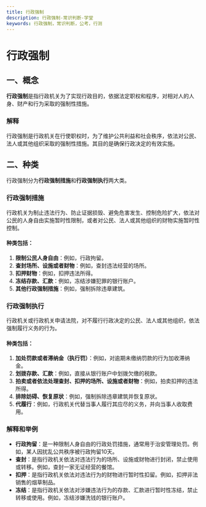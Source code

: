 ```yaml
---
title: 行政强制
description: 行政强制-常识判断-学堂
keywords: 行政强制，常识判断，公考，行测
---
```


# 行政强制

## 一、概念
**行政强制**是指行政机关为了实现行政目的，依据法定职权和程序，对相对人的人身、财产和行为采取的强制性措施。

### 解释
行政强制是行政机关在行使职权时，为了维护公共利益和社会秩序，依法对公民、法人或其他组织采取的强制性措施。其目的是确保行政决定的有效实施。

## 二、种类
行政强制分为**行政强制措施**和**行政强制执行**两大类。

### 行政强制措施
行政机关为制止违法行为、防止证据损毁、避免危害发生、控制危险扩大，依法对公民的人身自由实施暂时性限制，或者对公民、法人或其他组织的财物实施暂时性控制。

#### 种类包括：
1. **限制公民人身自由**：例如，行政拘留。
2. **查封场所、设施或者财物**：例如，查封违法经营的场所。
3. **扣押财物**：例如，扣押违法所得。
4. **冻结存款、汇款**：例如，冻结涉嫌犯罪的银行账户。
5. **其他行政强制措施**：例如，强制拆除违章建筑。

### 行政强制执行
行政机关或行政机关申请法院，对不履行行政决定的公民、法人或其他组织，依法强制履行义务的行为。

#### 种类包括：
1. **加处罚款或者滞纳金（执行罚）**：例如，对逾期未缴纳罚款的行为加收滞纳金。
2. **划拨存款、汇款**：例如，直接从银行账户中划拨欠缴的税款。
3. **拍卖或者依法处理查封、扣押的场所、设施或者财物**：例如，拍卖扣押的违法所得。
4. **排除妨碍、恢复原状**：例如，强制拆除违章建筑并恢复原状。
5. **代履行**：例如，行政机关代替当事人履行其应尽的义务，并向当事人收取费用。

### 解释和举例
- **行政拘留**：是一种限制人身自由的行政处罚措施，通常用于治安管理处罚。例如，某人因扰乱公共秩序被行政拘留10天。
- **查封**：是指行政机关依法对违法行为的场所、设施或财物进行封闭，禁止使用或转移。例如，查封一家无证经营的餐馆。
- **扣押**：是指行政机关依法对违法行为的财物进行暂时性扣留。例如，扣押非法销售的烟草制品。
- **冻结**：是指行政机关依法对涉嫌违法行为的存款、汇款进行暂时性冻结，禁止转移或使用。例如，冻结涉嫌洗钱的银行账户。